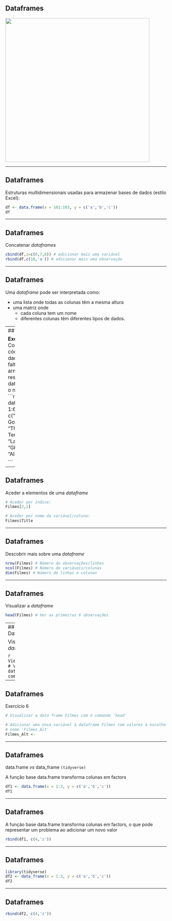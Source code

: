 ## Dataframes

<img src="Images/DataFrames.png" style="width: 450px;"/>

---

## Dataframes

Estruturas multidimensionais usadas para armazenar bases de dados (estilo Excel):
```r
df <- data.frame(x = 101:103, y = c('a','b','c'))
df
```

---

## Dataframes

Concatenar *dataframes*
```r
cbind(df,z=c(6,7,8)) # adicionar mais uma variável
rbind(df,c(10,'a')) # adicionar mais uma observação
```

---

## Dataframes


Uma *dataframe* pode ser interpretada como:

* uma lista onde todas as colunas têm a mesma altura
* uma matriz onde 
  + cada coluna tem um nome
  + diferentes colunas têm diferentes tipos de dados.

---
## Dataframes

**Exercício 5:** Completar o código com os dados que faltam e armazenar o resultado numa dataframe com o nome Filmes
```r
data.frame(ID = 1:6, 
           Title = c("The Godfather", "The Terminator", "La La Land", "Ghostbusters", 
                     "Alien", ""))

```

---

## Dataframes

Aceder a elementos de uma *dataframe* 

```r
# Aceder por índice:
Filmes[2,2]
```


```r
# Aceder por nome da variável/coluna:
Filmes$Title
```

---

## Dataframes

Descobrir mais sobre uma *dataframe*
```r
nrow(Filmes) # Número de observações/linhas
ncol(Filmes) # Número de variáveis/colunas
dim(Filmes) # Número de linhas e colunas
```

---

## Dataframes

Visualizar a *dataframe*
```r
head(Filmes) # Ver as primeiras 6 observações
```

---
## Dataframes

Visualizar a *dataframe*
```r
head(Filmes, 3) # Ver apenas 3 observações
```

```r
View(Filmes) # Ver a dataframe completa
```

---

## Dataframes

Exercício 6
```r
# Visualizar a data frame Filmes com o comando 'head'

# Adicionar uma nova variável à dataframe Filmes com valores à escolha e atribuir o 
# nome 'Filmes_Alt'
Filmes_Alt <- 
```

---

## Dataframes

data.frame *vs* data_frame `(tidyverse)`

A função base data.frame transforma colunas em factors

```r
df1 <- data.frame(x = 1:3, y = c('a','b','c'))
df1
```

---

## Dataframes

A função base data.frame transforma colunas em factors, o que pode representar um problema ao adicionar um novo valor
```r
rbind(df1, c(4,'z'))
```


---

## Dataframes


```r
library(tidyverse)
df2 <- data_frame(x = 1:3, y = c('a','b','c'))
df2
```

---

## Dataframes

```r
rbind(df2, c(4,'z'))
```
